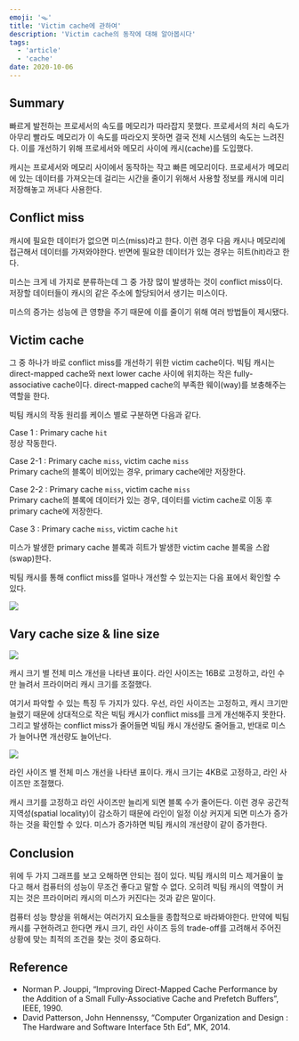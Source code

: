 ```yaml
---
emoji: '🪤'
title: 'Victim cache에 관하여'
description: 'Victim cache의 동작에 대해 알아봅시다'
tags:
  - 'article'
  - 'cache'
date: 2020-10-06
---
```


## Summary

빠르게 발전하는 프로세서의 속도를 메모리가 따라잡지 못했다. 프로세서의 처리 속도가 아무리 빨라도 메모리가 이 속도를 따라오지 못하면 결국 전체 시스템의 속도는 느려진다. 이를 개선하기 위해 프로세서와 메모리 사이에 캐시(cache)를 도입했다.

캐시는 프로세서와 메모리 사이에서 동작하는 작고 빠른 메모리이다. 프로세서가 메모리에 있는 데이터를 가져오는데 걸리는 시간을 줄이기 위해서 사용할 정보를 캐시에 미리 저장해놓고 꺼내다 사용한다.

## Conflict miss

캐시에 필요한 데이터가 없으면 미스(miss)라고 한다. 이런 경우 다음 캐시나 메모리에 접근해서 데이터를 가져와야한다. 반면에 필요한 데이터가 있는 경우는 히트(hit)라고 한다.

미스는 크게 네 가지로 분류하는데 그 중 가장 많이 발생하는 것이 conflict miss이다. 저장할 데이터들이 캐시의 같은 주소에 할당되어서 생기는 미스이다.

미스의 증가는 성능에 큰 영향을 주기 때문에 이를 줄이기 위해 여러 방법들이 제시됐다.

## Victim cache

그 중 하나가 바로 conflict miss를 개선하기 위한 victim cache이다. 빅팀 캐시는 direct-mapped cache와 next lower cache 사이에 위치하는 작은 fully-associative cache이다. direct-mapped cache의 부족한 웨이(way)를 보충해주는 역할을 한다.

빅팀 캐시의 작동 원리를 케이스 별로 구분하면 다음과 같다.

Case 1 : Primary cache `hit`  
정상 작동한다.

Case 2-1 : Primary cache `miss`, victim cache `miss`  
Primary cache의 블록이 비어있는 경우, primary cache에만 저장한다.

Case 2-2 : Primary cache `miss`, victim cache `miss`  
Primary cache의 블록에 데이터가 있는 경우, 데이터를 victim cache로 이동 후 primary cache에 저장한다.

Case 3 : Primary cache `miss`, victim cache `hit`

미스가 발생한 primary cache 블록과 히트가 발생한 victim cache 블록을 스왑(swap)한다.

빅팀 캐시를 통해 conflict miss를 얼마나 개선할 수 있는지는 다음 표에서 확인할 수 있다.

![](0.png)

## Vary cache size & line size

![](1.png)

캐시 크기 별 전체 미스 개선을 나타낸 표이다. 라인 사이즈는 16B로 고정하고, 라인 수만 늘려서 프라이머리 캐시 크기를 조절했다.

여기서 파악할 수 있는 특징 두 가지가 있다. 우선, 라인 사이즈는 고정하고, 캐시 크기만 늘렸기 때문에 상대적으로 작은 빅팀 캐시가 conflict miss를 크게 개선해주지 못한다. 그리고 발생하는 conflict miss가 줄어들면 빅팀 캐시 개선량도 줄어들고, 반대로 미스가 늘어나면 개선량도 늘어난다.

![](2.png)

라인 사이즈 별 전체 미스 개선을 나타낸 표이다. 캐시 크기는 4KB로 고정하고, 라인 사이즈만 조절했다.

캐시 크기를 고정하고 라인 사이즈만 늘리게 되면 블록 수가 줄어든다. 이런 경우 공간적 지역성(spatial locality)이 감소하기 때문에 라인이 일정 이상 커지게 되면 미스가 증가하는 것을 확인할 수 있다. 미스가 증가하면 빅팀 캐시의 개선량이 같이 증가한다.

## Conclusion

위에 두 가지 그래프를 보고 오해하면 안되는 점이 있다. 빅팀 캐시의 미스 제거율이 높다고 해서 컴퓨터의 성능이 무조건 좋다고 말할 수 없다. 오히려 빅팀 캐시의 역할이 커지는 것은 프라이머리 캐시의 미스가 커진다는 것과 같은 말이다.

컴퓨터 성능 향상을 위해서는 여러가지 요소들을 종합적으로 바라봐야한다. 만약에 빅팀 캐시를 구현하려고 한다면 캐시 크기, 라인 사이즈 등의 trade-off를 고려해서 주어진 상황에 맞는 최적의 조건을 찾는 것이 중요하다.

## Reference

- Norman P. Jouppi, “Improving Direct-Mapped Cache Performance by the Addition of a Small Fully-Associative Cache and Prefetch Buffers”, IEEE, 1990.
- David Patterson, John Hennenssy, “Computer Organization and Design : The Hardware and Software Interface 5th Ed”, MK, 2014.
